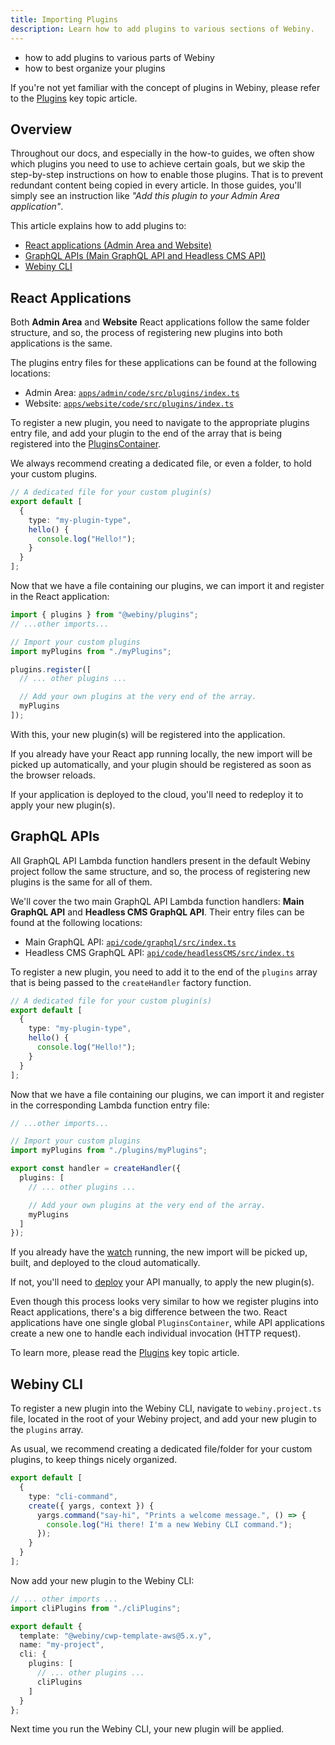```yaml
---
title: Importing Plugins
description: Learn how to add plugins to various sections of Webiny.
---
```



<Alert type="success" title="What you'll learn">

- how to add plugins to various parts of Webiny
- how to best organize your plugins

</Alert>

<Alert type="info">

If you're not yet familiar with the concept of plugins in Webiny, please refer to the [Plugins](../../core-development-concepts/basics/plugins) key topic article.

</Alert>

## Overview

Throughout our docs, and especially in the how-to guides, we often show which plugins you need to use to achieve certain goals, but we skip the step-by-step instructions on how to enable those plugins. That is to prevent redundant content being copied in every article. In those guides, you'll simply see an instruction like _"Add this plugin to your Admin Area application"_.

This article explains how to add plugins to:

- [React applications (Admin Area and Website)](../../core-development-concepts/basics/importing-plugins#react-applications)
- [GraphQL APIs (Main GraphQL API and Headless CMS API)](../../core-development-concepts/basics/importing-plugins#graphql-apis)
- [Webiny CLI](../../core-development-concepts/basics/importing-plugins#webiny-cli)

## React Applications

Both **Admin Area** and **Website** React applications follow the same folder structure, and so, the process of registering new plugins into both applications is the same.

The plugins entry files for these applications can be found at the following locations:

- Admin Area: [`apps/admin/code/src/plugins/index.ts`](https://github.com/webiny/webiny-js/blob/next/apps/admin/code/src/plugins/index.ts)
- Website: [`apps/website/code/src/plugins/index.ts`](https://github.com/webiny/webiny-js/blob/next/apps/website/code/src/plugins/index.ts)

To register a new plugin, you need to navigate to the appropriate plugins entry file, and add your plugin to the end of the array that is being registered into the [PluginsContainer](../../core-development-concepts/basics/plugins#plugins-container).

<Alert type="success" title="Organize your plugins">

We always recommend creating a dedicated file, or even a folder, to hold your custom plugins.

</Alert>

```ts apps/{admin|website}/code/src/plugins/myPlugins.ts
// A dedicated file for your custom plugin(s)
export default [
  {
    type: "my-plugin-type",
    hello() {
      console.log("Hello!");
    }
  }
];
```

Now that we have a file containing our plugins, we can import it and register in the React application:

```ts apps/{admin|website}/code/src/plugins/index.ts
import { plugins } from "@webiny/plugins";
// ...other imports...

// Import your custom plugins
import myPlugins from "./myPlugins";

plugins.register([
  // ... other plugins ...

  // Add your own plugins at the very end of the array.
  myPlugins
]);
```

With this, your new plugin(s) will be registered into the application.

<Alert type="success">

If you already have your React app running locally, the new import will be picked up automatically, and your plugin should be registered as soon as the browser reloads.

If your application is deployed to the cloud, you'll need to redeploy it to apply your new plugin(s).

</Alert>

## GraphQL APIs

All GraphQL API Lambda function handlers present in the default Webiny project follow the same structure, and so, the process of registering new plugins is the same for all of them.

We'll cover the two main GraphQL API Lambda function handlers: **Main GraphQL API** and **Headless CMS GraphQL API**. Their entry files can be found at the following locations:

- Main GraphQL API: [`api/code/graphql/src/index.ts`](https://github.com/webiny/webiny-js/blob/next/api/code/graphql/src/index.ts)
- Headless CMS GraphQL API: [`api/code/headlessCMS/src/index.ts`](https://github.com/webiny/webiny-js/blob/next/api/code/headlessCMS/src/index.ts)

To register a new plugin, you need to add it to the end of the `plugins` array that is being passed to the `createHandler` factory function.

```ts api/code/{graphql|headlessCMS}/src/plugins/myPlugins.ts
// A dedicated file for your custom plugin(s)
export default [
  {
    type: "my-plugin-type",
    hello() {
      console.log("Hello!");
    }
  }
];
```

Now that we have a file containing our plugins, we can import it and register in the corresponding Lambda function entry file:

```ts api/code/{graphql|headlessCMS}/src/index.ts
// ...other imports...

// Import your custom plugins
import myPlugins from "./plugins/myPlugins";

export const handler = createHandler({
  plugins: [
    // ... other plugins ...

    // Add your own plugins at the very end of the array.
    myPlugins
  ]
});
```

<Alert type="success">

If you already have the [watch](../../core-development-concepts/basics/watch-command#webiny-watch-command) running, the new import will be picked up, built, and deployed to the cloud automatically.

If not, you'll need to [deploy](../../core-development-concepts/basics/project-deployment#the-deploy-command) your API manually, to apply the new plugin(s).

</Alert>

<Alert type="info" title="IMPORTANT!">

Even though this process looks very similar to how we register plugins into React applications, there's a big difference between the two. React applications have one single global `PluginsContainer`, while API applications create a new one to handle each individual invocation (HTTP request).

To learn more, please read the [Plugins](../../core-development-concepts/basics/plugins) key topic article.

</Alert>

## Webiny CLI

To register a new plugin into the Webiny CLI, navigate to `webiny.project.ts` file, located in the root of your Webiny project, and add your new plugin to the `plugins` array.

As usual, we recommend creating a dedicated file/folder for your custom plugins, to keep things nicely organized. 

```ts cliPlugins.ts
export default [
  {
    type: "cli-command",
    create({ yargs, context }) {
      yargs.command("say-hi", "Prints a welcome message.", () => {
        console.log("Hi there! I'm a new Webiny CLI command.");
      });
    }
  }
];
```

Now add your new plugin to the Webiny CLI: 

```ts webiny.project.ts
// ... other imports ...
import cliPlugins from "./cliPlugins";

export default {
  template: "@webiny/cwp-template-aws@5.x.y",
  name: "my-project",
  cli: {
    plugins: [
      // ... other plugins ...
      cliPlugins
    ]
  }
};
```

Next time you run the Webiny CLI, your new plugin will be applied.
